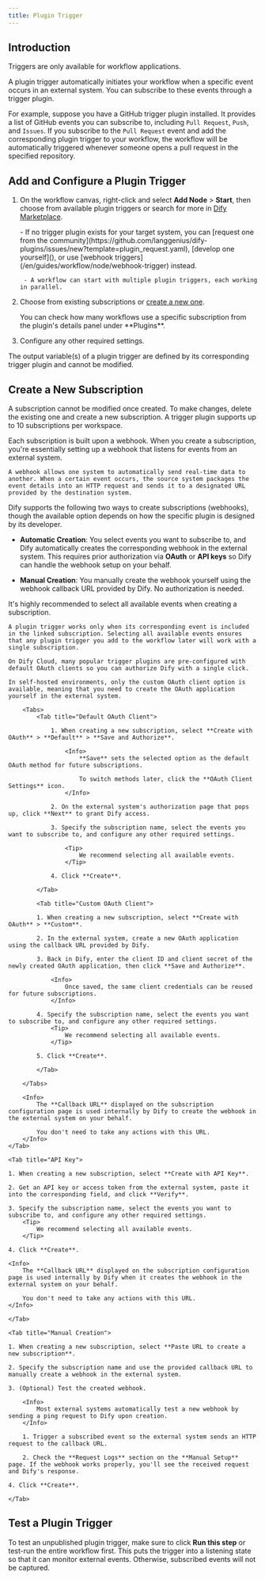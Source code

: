 ```yaml
---
title: Plugin Trigger
---
```


## Introduction

<Info>
    Triggers are only available for workflow applications.
</Info>

A plugin trigger automatically initiates your workflow when a specific event occurs in an external system. You can subscribe to these events through a trigger plugin.

For example, suppose you have a GitHub trigger plugin installed. It provides a list of GitHub events you can subscribe to, including `Pull Request`, `Push`, and `Issues`. If you subscribe to the `Pull Request` event and add the corresponding plugin trigger to your workflow, the workflow will be automatically triggered whenever someone opens a pull request in the specified repository.

## Add and Configure a Plugin Trigger

1. On the workflow canvas, right-click and select **Add Node** > **Start**, then choose from available plugin triggers or search for more in [Dify Marketplace](https://marketplace.dify.ai/?category=trigger).

    <Tip>
        - If no trigger plugin exists for your target system, you can [request one from the community](https://github.com/langgenius/dify-plugins/issues/new?template=plugin_request.yaml), [develop one yourself](), or use [webhook triggers](/en/guides/workflow/node/webhook-trigger) instead.

        - A workflow can start with multiple plugin triggers, each working in parallel.
    </Tip>

2. Choose from existing subscriptions or [create a new one](/en/guides/workflow/node/plugin-trigger#create-a-new-subscription).

    <Tip>
        You can check how many workflows use a specific subscription from the plugin's details panel under **Plugins**.
    </Tip>

3. Configure any other required settings.

<Info>
    The output variable(s) of a plugin trigger are defined by its corresponding trigger plugin and cannot be modified.
</Info>

## Create a New Subscription

<Note>
    A subscription cannot be modified once created. To make changes, delete the existing one and create a new subscription. 
</Note>

<Info>
    A trigger plugin supports up to 10 subscriptions per workspace.
</Info>

Each subscription is built upon a webhook. When you create a subscription, you're essentially setting up a webhook that listens for events from an external system. 

<Accordion title="What is a webhook?">

    A webhook allows one system to automatically send real-time data to another. When a certain event occurs, the source system packages the event details into an HTTP request and sends it to a designated URL provided by the destination system.

</Accordion>

Dify supports the following two ways to create subscriptions (webhooks), though the available option depends on how the specific plugin is designed by its developer.

- **Automatic Creation**: You select events you want to subscribe to, and Dify automatically creates the corresponding webhook in the external system. This requires prior authorization via **OAuth** or **API keys** so Dify can handle the webhook setup on your behalf.

- **Manual Creation**: You manually create the webhook yourself using the webhook callback URL provided by Dify. No authorization is needed.

<Tip>
    It's highly recommended to select all available events when creating a subscription.
    
    A plugin trigger works only when its corresponding event is included in the linked subscription. Selecting all available events ensures that any plugin trigger you add to the workflow later will work with a single subscription. 
</Tip>

<Tabs>
    <Tab title="OAuth">

    On Dify Cloud, many popular trigger plugins are pre-configured with default OAuth clients so you can authorize Dify with a single click. 
    
    In self-hosted environments, only the custom OAuth client option is available, meaning that you need to create the OAuth application yourself in the external system.

        <Tabs>
            <Tab title="Default OAuth Client">

                1. When creating a new subscription, select **Create with OAuth** > **Default** > **Save and Authorize**.

                    <Info>
                        **Save** sets the selected option as the default OAuth method for future subscriptions.

                        To switch methods later, click the **OAuth Client Settings** icon.
                    </Info>

                2. On the external system's authorization page that pops up, click **Next** to grant Dify access.

                3. Specify the subscription name, select the events you want to subscribe to, and configure any other required settings.

                    <Tip>
                        We recommend selecting all available events.
                    </Tip>

                4. Click **Create**.

            </Tab>

            <Tab title="Custom OAuth Client">

            1. When creating a new subscription, select **Create with OAuth** > **Custom**.

            2. In the external system, create a new OAuth application using the callback URL provided by Dify.

            3. Back in Dify, enter the client ID and client secret of the newly created OAuth application, then click **Save and Authorize**.

                <Info>
                    Once saved, the same client credentials can be reused for future subscriptions.
                </Info>

            4. Specify the subscription name, select the events you want to subscribe to, and configure any other required settings.
                <Tip>
                    We recommend selecting all available events.
                </Tip>

            5. Click **Create**.

            </Tab>

        </Tabs>

        <Info>
            The **Callback URL** displayed on the subscription configuration page is used internally by Dify to create the webhook in the external system on your behalf. 
            
            You don't need to take any actions with this URL.
        </Info>
    </Tab>

    <Tab title="API Key">

    1. When creating a new subscription, select **Create with API Key**.

    2. Get an API key or access token from the external system, paste it into the corresponding field, and click **Verify**.

    3. Specify the subscription name, select the events you want to subscribe to, and configure any other required settings.
        <Tip>
            We recommend selecting all available events.
        </Tip>

    4. Click **Create**.

    <Info>
        The **Callback URL** displayed on the subscription configuration page is used internally by Dify when it creates the webhook in the external system on your behalf. 
        
        You don't need to take any actions with this URL.
    </Info>
    
    </Tab>

    <Tab title="Manual Creation">

    1. When creating a new subscription, select **Paste URL to create a new subscription**.

    2. Specify the subscription name and use the provided callback URL to manually create a webhook in the external system. 

    3. (Optional) Test the created webhook.

        <Info>
            Most external systems automatically test a new webhook by sending a ping request to Dify upon creation.
        </Info>
    
        1. Trigger a subscribed event so the external system sends an HTTP request to the callback URL.

        2. Check the **Request Logs** section on the **Manual Setup** page. If the webhook works properly, you'll see the received request and Dify's response.

    4. Click **Create**.

    </Tab>

</Tabs>

## Test a Plugin Trigger

To test an unpublished plugin trigger, make sure to click **Run this step** or test-run the entire workflow first. This puts the trigger into a listening state so that it can monitor external events. Otherwise, subscribed events will not be captured.
